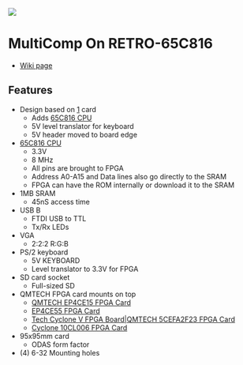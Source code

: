 <img src="http://land-boards.com/blwiki/images/5/55/RETRO-65C816_FRONT.png"></img>

= MultiComp On RETRO-65C816 =

* [http://land-boards.com/blwiki/index.php?title=RETRO-65C816 Wiki page]

== Features ==

* Design based on [http://land-boards.com/blwiki/index.php?RETRO-EP4CE15] card
** Adds [https://www.westerndesigncenter.com/wdc/documentation/w65c816s.pdf 65C816 CPU]
** 5V level translator for keyboard
** 5V header moved to board edge
* [https://www.westerndesigncenter.com/wdc/documentation/w65c816s.pdf 65C816 CPU]
** 3.3V
** 8 MHz
** All pins are brought to FPGA
** Address A0-A15 and Data lines also go directly to the SRAM
** FPGA can have the ROM internally or download it to the SRAM
* 1MB SRAM
** 45nS access time
* USB B
** FTDI USB to TTL
** Tx/Rx LEDs
* VGA
** 2:2:2 R:G:B
* PS/2 keyboard
** 5V KEYBOARD
** Level translator to 3.3V for FPGA
* SD card socket
** Full-sized SD
* QMTECH FPGA card mounts on top
** [http://land-boards.com/blwiki/index.php?title=QMTECH_EP4CE15_FPGA_Card QMTECH EP4CE15 FPGA Card]
** [http://land-boards.com/blwiki/index.php?title=QMTECH EP4CE55 FPGA Card]
** [http://land-boards.com/blwiki/index.php?title=QM Tech Cyclone V FPGA Board|QMTECH 5CEFA2F23 FPGA Card]
** [http://land-boards.com/blwiki/index.php?title=QMTECH Cyclone 10CL006 FPGA Card]
* 95x95mm card
** ODAS form factor
* (4) 6-32 Mounting holes
